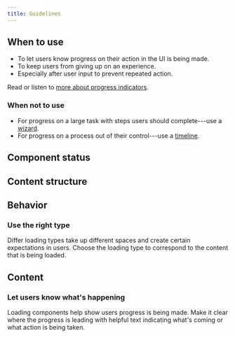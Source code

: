 ```yaml
---
title: Guidelines
---
```


<ReactExample exampleId="Loading" />

## When to use

- To let users know progress on their action in the UI is being made.
- To keep users from giving up on an experience.
- Especially after user input to prevent repeated action.

Read or listen to [more about progress indicators](https://99percentinvisible.org/episode/wait-wait-tell-me/).

### When not to use

- For progress on a large task with steps users should complete---use a [wizard](/components/progress-indicators/wizard/).
- For progress on a process out of their control---use a [timeline](/components/progress-indicators/timeline/).

## Component status

<ComponentStatus component="Loading" />

## Content structure

<FigmaFile
  file="4QJZqvBvRrLu6t9mwObCkA"
  node="89%3A0"
  alt="Animation: varies based on loading type; text: optionally lets users know what is happening."
/>

## Behavior

### Use the right type

Differ loading types take up different spaces
and create certain expectations in users.
Choose the loading type to correspond to the content that is being loaded.

<ReactExample exampleId="Loading types" />

## Content

### Let users know what's happening

Loading components help show users progress is being made.
Make it clear where the progress is leading with helpful text
indicating what's coming or what action is being taken.

<ReactExample exampleId="Text" />
